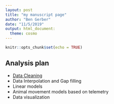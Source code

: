 ```yaml
---
layout: post
title: "my manuscript page"
author: "Ben Gerber"
date: "11/5/2019"
output: html_document:
  theme: cosmo
---
```


```r
knitr::opts_chunk$set(echo = TRUE)
```

## Analysis plan

- [Data Cleaning](data-cleaning.html)
- Data Interpolation and Gap filling
- Linear models
- Animal movement models based on telemetry
- Data visualization